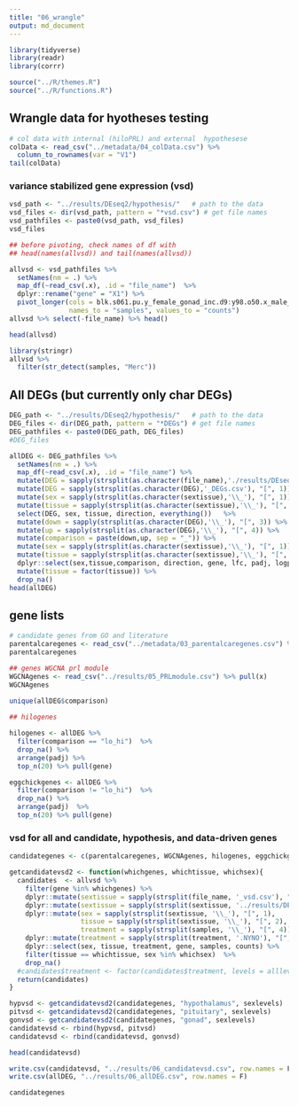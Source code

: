 ```yaml
---
title: "06_wrangle"
output: md_document
---
```

  
  
```r
library(tidyverse)
library(readr)
library(corrr)

source("../R/themes.R")
source("../R/functions.R")
```

## Wrangle data for hyotheses testing

```r
# col data with internal (hiloPRL) and external  hypothesese
colData <- read_csv("../metadata/04_colData.csv") %>%
  column_to_rownames(var = "V1")
tail(colData)
```



### variance stabilized gene expression  (vsd) 

```r
vsd_path <- "../results/DEseq2/hypothesis/"   # path to the data
vsd_files <- dir(vsd_path, pattern = "*vsd.csv") # get file names
vsd_pathfiles <- paste0(vsd_path, vsd_files)
vsd_files

## before pivoting, check names of df with
## head(names(allvsd)) and tail(names(allvsd))

allvsd <- vsd_pathfiles %>%
  setNames(nm = .) %>% 
  map_df(~read_csv(.x), .id = "file_name")  %>% 
  dplyr::rename("gene" = "X1") %>% 
  pivot_longer(cols = blk.s061.pu.y_female_gonad_inc.d9:y98.o50.x_male_pituitary_inc.d3, 
               names_to = "samples", values_to = "counts") 
allvsd %>% select(-file_name) %>% head()

head(allvsd)

library(stringr)
allvsd %>%
  filter(str_detect(samples, "Merc"))

```




## All DEGs (but currently only char DEGs)

```r
DEG_path <- "../results/DEseq2/hypothesis/"   # path to the data
DEG_files <- dir(DEG_path, pattern = "*DEGs") # get file names
DEG_pathfiles <- paste0(DEG_path, DEG_files)
#DEG_files

allDEG <- DEG_pathfiles %>%
  setNames(nm = .) %>% 
  map_df(~read_csv(.x), .id = "file_name") %>% 
  mutate(DEG = sapply(strsplit(as.character(file_name),'./results/DEseq2/hypothesis/'), "[", 2))  %>% 
  mutate(DEG = sapply(strsplit(as.character(DEG),'_DEGs.csv'), "[", 1))  %>% 
  mutate(sex = sapply(strsplit(as.character(sextissue),'\\_'), "[", 1)) %>%
  mutate(tissue = sapply(strsplit(as.character(sextissue),'\\_'), "[", 2)) %>%
  select(DEG, sex, tissue, direction, everything())   %>%
  mutate(down = sapply(strsplit(as.character(DEG),'\\_'), "[", 3)) %>%
  mutate(up = sapply(strsplit(as.character(DEG),'\\_'), "[", 4)) %>%
  mutate(comparison = paste(down,up, sep = "_")) %>%
  mutate(sex = sapply(strsplit(as.character(sextissue),'\\_'), "[", 1)) %>%
  mutate(tissue = sapply(strsplit(as.character(sextissue),'\\_'), "[", 2)) %>%
  dplyr::select(sex,tissue,comparison, direction, gene, lfc, padj, logpadj)  %>%
  mutate(tissue = factor(tissue)) %>% 
  drop_na()
head(allDEG)
```


## gene lists


```r

# candidate genes from GO and literature
parentalcaregenes <- read_csv("../metadata/03_parentalcaregenes.csv") %>% pull(gene)
parentalcaregenes

## genes WGCNA prl module
WGCNAgenes <- read_csv("../results/05_PRLmodule.csv") %>% pull(x)
WGCNAgenes
 
unique(allDEG$comparison)

## hilogenes

hilogenes <- allDEG %>%
  filter(comparison == "lo_hi")  %>%
  drop_na() %>%
  arrange(padj) %>% 
  top_n(20) %>% pull(gene)

eggchickgenes <- allDEG %>%
  filter(comparison != "lo_hi")  %>%
  drop_na() %>%
  arrange(padj)  %>% 
  top_n(20) %>% pull(gene)

```

### vsd for all and candidate, hypothesis, and data-driven genes


```r
candidategenes <- c(parentalcaregenes, WGCNAgenes, hilogenes, eggchickgenes)

getcandidatevsd2 <- function(whichgenes, whichtissue, whichsex){
  candidates  <- allvsd %>%
    filter(gene %in% whichgenes) %>%
    dplyr::mutate(sextissue = sapply(strsplit(file_name, '_vsd.csv'), "[", 1)) %>%
    dplyr::mutate(sextissue = sapply(strsplit(sextissue, '../results/DEseq2/hypothesis/'), "[", 2)) %>%
    dplyr::mutate(sex = sapply(strsplit(sextissue, '\\_'), "[", 1),
                  tissue = sapply(strsplit(sextissue, '\\_'), "[", 2),
                  treatment = sapply(strsplit(samples, '\\_'), "[", 4)) %>%
    dplyr::mutate(treatment = sapply(strsplit(treatment, '.NYNO'), "[", 1)) %>%
    dplyr::select(sex, tissue, treatment, gene, samples, counts) %>%
    filter(tissue == whichtissue, sex %in% whichsex)  %>%
    drop_na()
  #candidates$treatment <- factor(candidates$treatment, levels = alllevels)
  return(candidates)
}

hypvsd <- getcandidatevsd2(candidategenes, "hypothalamus", sexlevels)
pitvsd <- getcandidatevsd2(candidategenes, "pituitary", sexlevels)
gonvsd <- getcandidatevsd2(candidategenes, "gonad", sexlevels)
candidatevsd <- rbind(hypvsd, pitvsd)
candidatevsd <- rbind(candidatevsd, gonvsd)

head(candidatevsd)
```


```R
write.csv(candidatevsd, "../results/06_candidatevsd.csv", row.names = F)
write.csv(allDEG, "../results/06_allDEG.csv", row.names = F)

candidategenes
```

